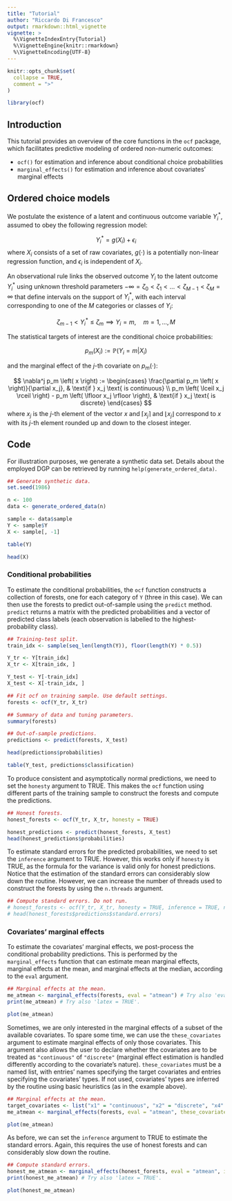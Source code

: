 ```yaml
---
title: "Tutorial"
author: "Riccardo Di Francesco"
output: rmarkdown::html_vignette
vignette: >
  %\VignetteIndexEntry{Tutorial}
  %\VignetteEngine{knitr::rmarkdown}
  %\VignetteEncoding{UTF-8}
---
```


```r
knitr::opts_chunk$set(
  collapse = TRUE,
  comment = ">"
)

library(ocf)
```

## Introduction

This tutorial provides an overview of the core functions in the `ocf` package, which facilitates predictive modeling of ordered non-numeric outcomes:

-   `ocf()` for estimation and inference about conditional choice probabilities
-   `marginal_effects()` for estimation and inference about covariates' marginal effects

## Ordered choice models

We postulate the existence of a latent and continuous outcome variable $Y_i^*$, assumed to obey the following regression model:

$$ Y_i^* = g \left( X_i \right) + \epsilon_i  $$ where $X_i$ consists of a set of raw covariates, $g \left( \cdot \right)$ is a potentially non-linear regression function, and $\epsilon_i$ is independent of $X_i$.

An observational rule links the observed outcome $Y_i$ to the latent outcome $Y_{i}^*$ using unknown threshold parameters $- \infty = \zeta_0 < \zeta_1 < \dots < \zeta_{M - 1} < \zeta_M = \infty$ that define intervals on the support of $Y_i^*$, with each interval corresponding to one of the $M$ categories or classes of $Y_i$:

$$ \zeta_{m - 1} < Y_i^* \leq \zeta_{m} \implies Y_i = m, \quad m = 1, \dots, M $$

The statistical targets of interest are the conditional choice probabilities:

$$ p_m \left( X_i \right) := \mathbb{P} \left( Y_i = m | X_i \right) $$

and the marginal effect of the $j$-th covariate on $p_m \left( \cdot \right)$:

$$
\nabla^j p_m \left( x \right) := 
  \begin{cases}
    \frac{\partial p_m \left( x \right)}{\partial x_j}, & \text{if } x_j \text{ is continuous}  \\
    p_m \left( \lceil x_j \rceil \right) - p_m \left( \lfloor x_j \rfloor \right), & \text{if } x_j \text{ is discrete}
  \end{cases}
$$ where $x_j$ is the $j$-th element of the vector $x$ and $\lceil x_j \rceil$ and $\lfloor x_j \rfloor$ correspond to $x$ with its $j$-th element rounded up and down to the closest integer.

## Code

For illustration purposes, we generate a synthetic data set. Details about the employed DGP can be retrieved by running `help(generate_ordered_data)`.

```r
## Generate synthetic data.
set.seed(1986)

n <- 100
data <- generate_ordered_data(n)

sample <- data$sample
Y <- sample$Y
X <- sample[, -1]

table(Y)

head(X)
```

### Conditional probabilities

To estimate the conditional probabilities, the `ocf` function constructs a collection of forests, one for each category of `Y` (three in this case). We can then use the forests to predict out-of-sample using the `predict` method. `predict` returns a matrix with the predicted probabilities and a vector of predicted class labels (each observation is labelled to the highest-probability class).

```r
## Training-test split.
train_idx <- sample(seq_len(length(Y)), floor(length(Y) * 0.5))

Y_tr <- Y[train_idx]
X_tr <- X[train_idx, ]

Y_test <- Y[-train_idx]
X_test <- X[-train_idx, ]

## Fit ocf on training sample. Use default settings.
forests <- ocf(Y_tr, X_tr)

## Summary of data and tuning parameters.
summary(forests)

## Out-of-sample predictions.
predictions <- predict(forests, X_test)

head(predictions$probabilities)

table(Y_test, predictions$classification)
```

To produce consistent and asymptotically normal predictions, we need to set the `honesty` argument to TRUE. This makes the `ocf` function using different parts of the training sample to construct the forests and compute the predictions.

```r
## Honest forests.
honest_forests <- ocf(Y_tr, X_tr, honesty = TRUE)

honest_predictions <- predict(honest_forests, X_test)
head(honest_predictions$probabilities)
```

To estimate standard errors for the predicted probabilities, we need to set the `inference` argument to TRUE. However, this works only if `honesty` is TRUE, as the formula for the variance is valid only for honest predictions. Notice that the estimation of the standard errors can considerably slow down the routine. However, we can increase the number of threads used to construct the forests by using the `n.threads` argument.

```r
## Compute standard errors. Do not run.
# honest_forests <- ocf(Y_tr, X_tr, honesty = TRUE, inference = TRUE, n.threads = 0) # Use all CPUs.
# head(honest_forests$predictions$standard.errors)
```

### Covariates' marginal effects

To estimate the covariates' marginal effects, we post-process the conditional probability predictions. This is performed by the `marginal_effects` function that can estimate mean marginal effects, marginal effects at the mean, and marginal effects at the median, according to the `eval` argument.

```r
## Marginal effects at the mean.
me_atmean <- marginal_effects(forests, eval = "atmean") # Try also 'eval = "atmean"' and 'eval = "mean"'.
print(me_atmean) # Try also 'latex = TRUE'.

plot(me_atmean)
```

Sometimes, we are only interested in the marginal effects of a subset of the available covariates. To spare some time, we can use the `these_covariates` argument to estimate marginal effects of only those covariates. This argument also allows the user to declare whether the covariates are to be treated as `"continuous"` of `"discrete"` (marginal effect estimation is handled differently according to the covariate's nature). `these_covariates` must be a named list, with entries' names specifying the target covariates and entries specifying the covariates' types. If not used, covariates' types are inferred by the routine using basic heuristics (as in the example above).

```r
## Marginal effects at the mean.
target_covariates <- list("x1" = "continuous", "x2" = "discrete", "x4" = "discrete")
me_atmean <- marginal_effects(forests, eval = "atmean", these_covariates = target_covariates) 

plot(me_atmean)
```

As before, we can set the `inference` argument to TRUE to estimate the standard errors. Again, this requires the use of honest forests and can considerably slow down the routine.

```r
## Compute standard errors.
honest_me_atmean <- marginal_effects(honest_forests, eval = "atmean", inference = TRUE)
print(honest_me_atmean) # Try also 'latex = TRUE'.

plot(honest_me_atmean)
```
